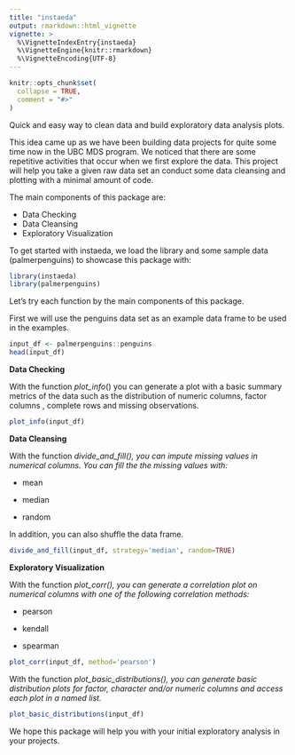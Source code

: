 ```yaml
---
title: "instaeda"
output: rmarkdown::html_vignette
vignette: >
  %\VignetteIndexEntry{instaeda}
  %\VignetteEngine{knitr::rmarkdown}
  %\VignetteEncoding{UTF-8}
---
```


```r
knitr::opts_chunk$set(
  collapse = TRUE,
  comment = "#>"
)

```

Quick and easy way to clean data and build exploratory data analysis plots.

This idea came up as we have been building data projects for quite some time now in the UBC MDS program. We noticed that there are some repetitive activities that occur when we first explore the data. This project will help you take a given raw data set an conduct some data cleansing and plotting with a minimal amount of code.

The main components of this package are:

-   Data Checking
-   Data Cleansing
-   Exploratory Visualization

To get started with instaeda, we load the library and some sample data (palmerpenguins) to showcase this package with:

```r

library(instaeda)
library(palmerpenguins)
```

Let's try each function by the main components of this package.

First we will use the penguins data set as an example data frame to be used in the examples.

```r
input_df <- palmerpenguins::penguins
head(input_df)
```

**Data Checking**

With the function *plot_info*() you can generate a plot with a basic summary metrics of the data such as the distribution of numeric columns, factor columns , complete rows and missing observations.

```r
plot_info(input_df)

```

**Data Cleansing**

With the function *divide_and_fill(), you can impute missing values in numerical columns. You can fill the the missing values with:*

-   mean

-   median

-   random

In addition, you can also shuffle the data frame.

```r
divide_and_fill(input_df, strategy='median', random=TRUE)

```

**Exploratory Visualization**

With the function *plot_corr(), you can generate a correlation plot on numerical columns with one of the following correlation methods:*

-   pearson

-   kendall

-   spearman

```r

plot_corr(input_df, method='pearson')
```

With the function *plot_basic_distributions(), you can generate basic distribution plots for factor, character and/or numeric columns and access each plot in a named list.*

```r

plot_basic_distributions(input_df)

```

We hope this package will help you with your initial exploratory analysis in your projects.

